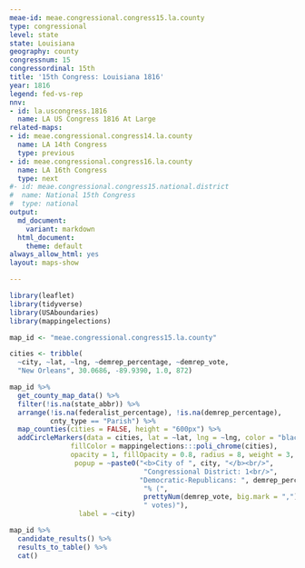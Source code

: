 ```yaml
---
meae-id: meae.congressional.congress15.la.county
type: congressional
level: state
state: Louisiana
geography: county
congressnum: 15
congressordinal: 15th
title: '15th Congress: Louisiana 1816'
year: 1816
legend: fed-vs-rep
nnv:
- id: la.uscongress.1816
  name: LA US Congress 1816 At Large
related-maps:
- id: meae.congressional.congress14.la.county
  name: LA 14th Congress
  type: previous
- id: meae.congressional.congress16.la.county
  name: LA 16th Congress
  type: next
#- id: meae.congressional.congress15.national.district
#  name: National 15th Congress
#  type: national
output:
  md_document:
    variant: markdown
  html_document:
    theme: default
always_allow_html: yes
layout: maps-show

---
```


```r
library(leaflet)
library(tidyverse)
library(USAboundaries)
library(mappingelections)

map_id <- "meae.congressional.congress15.la.county"

cities <- tribble(
  ~city, ~lat, ~lng, ~demrep_percentage, ~demrep_vote, 
  "New Orleans", 30.0686, -89.9390, 1.0, 872)
```

<div class="map">

```r
map_id %>%
  get_county_map_data() %>%
  filter(!is.na(state_abbr)) %>%
  arrange(!is.na(federalist_percentage), !is.na(demrep_percentage), 
          cnty_type == "Parish") %>%   
  map_counties(cities = FALSE, height = "600px") %>% 
  addCircleMarkers(data = cities, lat = ~lat, lng = ~lng, color = "black",
               fillColor = mappingelections:::poli_chrome(cities),
               opacity = 1, fillOpacity = 0.8, radius = 8, weight = 3,
                popup = ~paste0("<b>City of ", city, "</b><br/>",
                                 "Congressional District: 1<br/>",
                                "Democratic-Republicans: ", demrep_percentage * 100,
                                 "% (", 
                                 prettyNum(demrep_vote, big.mark = ","),
                                 " votes)"),
                 label = ~city)
```

</div>

<div class="results-table">

```r
map_id %>%
  candidate_results() %>%
  results_to_table() %>%
  cat()
```

</div>
